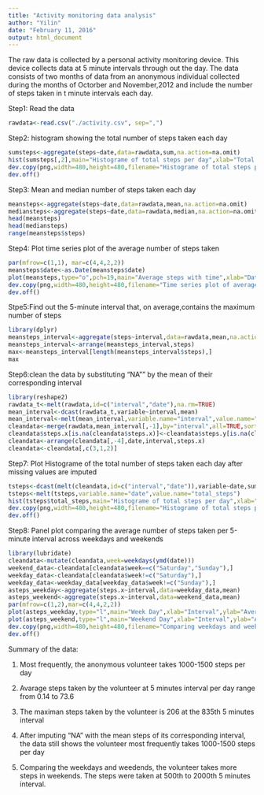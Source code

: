 ```yaml
---
title: "Activity monitoring data analysis"
author: "Yilin"
date: "February 11, 2016"
output: html_document
---
```

The raw data is collected by a personal activity monitoring device. This device collects data at 5 minute intervals through out the day. The data consists of two months of data from an anonymous individual collected during the months of Octorber and November,2012 and include the number of steps taken in t minute intervals each day.

Step1: Read the data 
```r
rawdata<-read.csv("./activity.csv", sep=",")
```

Step2: histogram showing the total number of steps taken each day
```r
sumsteps<-aggregate(steps~date,data=rawdata,sum,na.action=na.omit)
hist(sumsteps[,2],main="Histograme of total steps per day",xlab="Total Steps",col="blue")
dev.copy(png,width=480,height=480,filename="Histograme of total steps per day")
dev.off()
```

Step3: Mean and median number of steps taken each day
```r
meansteps<-aggregate(steps~date,data=rawdata,mean,na.action=na.omit)
mediansteps<-aggregate(steps~date,data=rawdata,median,na.action=na.omit)
head(meansteps)
head(mediansteps)
range(meansteps$steps)
```

Step4: Plot time series plot of the average number of steps taken
```r
par(mfrow=c(1,1), mar=c(4,4,2,2))
meansteps$date<-as.Date(meansteps$date)
plot(meansteps,type="o",pch=19,main="Average steps with time",xlab="Date",ylab="Average steps")
dev.copy(png,width=480,height=480,filename="Time series plot of average number of steps taken")
dev.off()
```

Stpe5:Find out the 5-minute interval that, on average,contains the maximum number of steps
```r
library(dplyr)
meansteps_interval<-aggregate(steps~interval,data=rawdata,mean,na.action=na.omit)
meansteps_interval<-arrange(meansteps_interval,steps)
max<-meansteps_interval[length(meansteps_interval$steps),]
max
```

Step6:clean the data by substituting "NA"" by the mean of their corresponding interval
```r
library(reshape2)
rawdata_t<-melt(rawdata,id=c("interval","date"),na.rm=TRUE)
mean_interval<-dcast(rawdata_t,variable~interval,mean)
mean_interval<-melt(mean_interval,variable.name="interval",value.name="steps")
cleandata<-merge(rawdata,mean_interval[,-1],by="interval",all=TRUE,sort=TRUE)
cleandata$steps.x[is.na(cleandata$steps.x)]<-cleandata$steps.y[is.na(cleandata$steps.x)]
cleandata<-arrange(cleandata[,-4],date,interval,steps.x)
cleandata<-cleandata[,c(3,1,2)]
```

Step7: Plot Histograme of the total number of steps taken each day after missing values are imputed
```r
tsteps<-dcast(melt(cleandata,id=c("interval","date")),variable~date,sum)
tsteps<-melt(tsteps,variable.name="date",value.name="total_steps")
hist(tsteps$total_steps,main="Histograme of total steps per day",xlab="Total Steps",col="gi")
dev.copy(png,width=480,height=480,filename="Histograme of total steps per day_clean data")
dev.off()
```

Step8: Panel plot comparing the average number of steps taken per 5-minute interval across weekdays and weekends
```r
library(lubridate)
cleandata<-mutate(cleandata,week=weekdays(ymd(date)))
weekend_data<-cleandata[cleandata$week==c("Saturday","Sunday"),]
weekday_data<-cleandata[cleandata$week!=c("Saturday"),]
weekday_data<-weekday_data[weekday_data$week!=c("Sunday"),]
asteps_weekday<-aggregate(steps.x~interval,data=weekday_data,mean)
asteps_weekend<-aggregate(steps.x~interval,data=weekend_data,mean)
par(mfrow=c(1,2),mar=c(4,4,2,2))
plot(asteps_weekday,type="l",main="Week Day",xlab="Interval",ylab="Average steps",ylim=c(0,250))
plot(asteps_weekend,type="l",main="Weekend Day",xlab="Interval",ylab="Average steps",ylim=c(0,250))
dev.copy(png,width=480,height=480,filename="Comparing weekdays and weekends")
dev.off()
```

Summary of the data:

1. Most frequently, the anonymous volunteer takes 1000-1500 steps per day

2. Avarage steps taken by the volunteer at 5 minutes interval per day range from 0.14 to 73.6

3. The maximan steps taken by the volunteer is 206 at the 835th 5 minutes interval

4. After imputing "NA" with the mean steps of its corresponding interval, the data still shows the volunteer most frequently takes 1000-1500 steps per day

5. Comparing the weekdays and weedends, the volunteer takes more steps in weekends. The steps were taken at 500th to 2000th 5 minutes interval.
